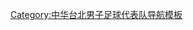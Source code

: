 {{National squad
| name		= 2018年世界盃資格賽亞洲區第二輪中華台北參賽名單 (客場對泰國、主場對伊拉克)
| bg			= navy
| fg			= white
| country	= 中華台北
| comp		= 2018年世界盃資格賽亞洲區第二輪 (客場對泰國、主場對伊拉克)
| comp link	= 2018年世界盃資格賽亞洲區第二輪#F 组
| p1		= [[呂昆錡]]
| p2		= [[王睿 (1993年8月)|王睿]]
| p3		= [[陳庭揚]]
| p4		= [[陳家駿]]
| p5		= [[殷亞吉]]
| p6		= [[陳昭安]]
| p7		= [[柯昱廷]]
| p8		= [[陳昌源]]
| p9		= [[陳浩瑋]]
| p10		= [[林昌倫]]
| p11		= [[吳俊青]]
| p12		= [[溫智豪]]
| p13		= [[嚴和生]]
| p14		= [[韋育任]]
| p15		= [[陳毅維]]
| p16		= [[蔣明翰]]
| p17		= [[陳柏良 (足球運動員)|陳柏良]][[File:Captain sports.svg|12px]]
| p18		= [[邱育宏]]
| p19		= [[林約翰]]
| p20		= [[黃楷峻]]
| p21		= [[陳威全 (足球運動員)|陳威全]]
| p22		= [[蔡碩哲]]
| p23		= [[林哲宇]]
| coach		= [[陳貴人]]
}}<noinclude>
[[Category:中华台北男子足球代表队导航模板]]
</noinclude>